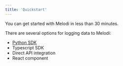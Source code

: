```yaml
---
title: 'Quickstart'
---
```


You can get started with Melodi in less than 30 minutes.

There are several options for logging data to Melodi:
* [Python SDK](docs.melodi.fyi/api-reference/python-sdk.mdx)
* Typescript SDK
* Direct API integration
* React component

